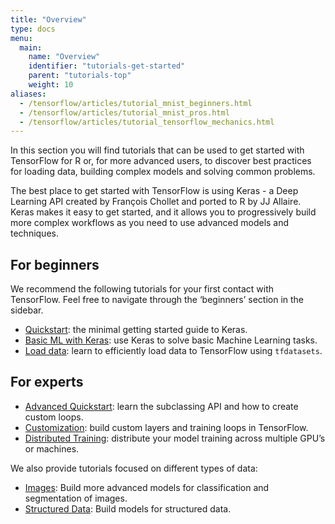 ```yaml
---
title: "Overview"
type: docs
menu:
  main:
    name: "Overview"
    identifier: "tutorials-get-started"
    parent: "tutorials-top"
    weight: 10
aliases:
  - /tensorflow/articles/tutorial_mnist_beginners.html
  - /tensorflow/articles/tutorial_mnist_pros.html
  - /tensorflow/articles/tutorial_tensorflow_mechanics.html
---
```


In this section you will find tutorials that can be used to get started with TensorFlow for R or, for more advanced users, to discover best practices for loading data, building complex models and solving common problems.

The best place to get started with TensorFlow is using Keras - a Deep Learning API
created by François Chollet and ported to R by JJ Allaire. Keras makes it easy to get started, and it allows you to progressively 
build more complex workflows as you need to use advanced models and techniques. 

## For beginners

We recommend the following tutorials for your first contact with TensorFlow. 
Feel free to navigate through the 'beginners' section in the sidebar.

- [Quickstart](/tutorials/beginners/): the minimal getting started guide to Keras.
- [Basic ML with Keras](/tutorials/beginners/basic-ml/): use Keras to solve basic Machine Learning tasks.
- [Load data](/tutorials/beginners/load/load_csv/): learn to efficiently load data to TensorFlow using `tfdatasets`.

## For experts

- [Advanced Quickstart](/tutorials/advanced/): learn the subclassing API and how to create custom loops.
- [Customization](/tutorials/advanced/customization/tensors-operations/): build custom layers and training loops in TensorFlow.
- [Distributed Training](/tutorials/advanced/distributed/distributed_training_with_keras/): distribute your model training across multiple GPU's or machines.


We also provide tutorials focused on different types of data:

- [Images](/tutorials/advanced/images/cnn/): Build more advanced models for classification and segmentation of images.
- [Structured Data](/tutorials/advanced/structured/classify/): Build models
for structured data.
